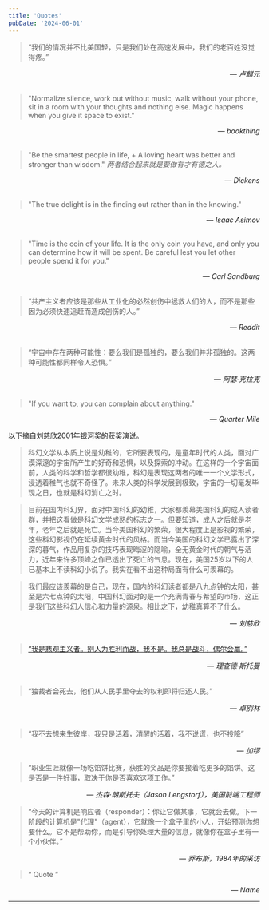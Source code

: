 ```yaml
---
title: 'Quotes'
pubDate: '2024-06-01'
---
```


> “我们的情况并不比美国轻，只是我们处在高速发展中，我们的老百姓没觉得疼。”

<div style="text-align: right;">
  — <cite>卢麒元</cite>
</div>
<br />

> "Normalize silence, work out without music, walk without your phone, sit in a room with your thoughts and nothing else. Magic happens when you give it space to exist."

<div style="text-align: right;">
  — <cite>bookthing</cite>
</div>
<br />

> "Be the smartest people in life, + A loving heart was better and stronger than wisdom."
> _两者结合起来就是要做有才有德之人。_

<div style="text-align: right;">
  — <cite>Dickens</cite>
</div>
<br />

> "The true delight is in the finding out rather than in the knowing."

<div style="text-align: right;">
  — <cite>Isaac Asimov</cite>
</div>
<br />

> "Time is the coin of your life. It is the only coin you have, and only you can determine how it will be spent. Be careful lest you let other people spend it for you."

<div style="text-align: right;">
  — <cite>Carl Sandburg</cite>
</div>
<br />

> “共产主义者应该是那些从工业化的必然创伤中拯救人们的人，而不是那些因为必须快速追赶而造成创伤的人。”

<div style="text-align: right;">
  — <cite>Reddit</cite>
</div>
<br />

> “宇宙中存在两种可能性：要么我们是孤独的，要么我们并非孤独的。这两种可能性都同样令人恐惧。”

<div style="text-align: right;">
  — <cite>阿瑟·克拉克</cite>
</div>
<br />

> "If you want to, you can complain about anything."

<div style="text-align: right;">
  — <cite>Quarter Mile</cite>
</div>

以下摘自刘慈欣2001年银河奖的获奖演说。

> 科幻文学从本质上说是幼稚的，它所要表现的，是童年时代的人类，面对广漠深邃的宇宙所产生的好奇和恐惧，以及探索的冲动。在这样的一个宇宙面前，人类的科学和哲学都很幼稚，科幻是表现这两者的唯一一个文学形式，浸透着稚气也就不奇怪了。未来人类的科学发展到极致，宇宙的一切毫发毕现之日，也就是科幻消亡之时。

> 目前在国内科幻界，面对中国科幻的幼稚，大家都羡幕美国科幻的成人读者群，并把这看做是科幻文学成熟的标志之一。但要知道，成人之后就是老年，老年之后就是死亡。当今美国科幻的繁荣，很大程度上是影视的繁荣，这些科幻影视仍在延续黄金时代的风格。而当今美国的科幻文学已露出了深深的暮气，作品用复杂的技巧表现晦涩的隐喻，全无黄金时代的朝气与活力，近年来许多顶峰之作已透出了死亡的气息。现在，美国25岁以下的人已基本上不读科幻小说了。我实在看不出这种局面有什么可羡幕的。

> 我们最应该羡幕的是自己，现在，国内的科幻读者都是八九点钟的太阳，甚至是六七点钟的太阳，中国科幻面对的是一个充满青春与希望的市场，这正是我们这些科幻人信心和力量的源泉。相比之下，幼稚真算不了什么。

<div style="text-align: right;">
  — <cite>刘慈欣</cite>
</div>
<br />

> [“我是悲观主义者。别人为胜利而战，我不是。我总是战斗，偶尔会赢。”](https://www.ruanyifeng.com/blog/2005/03/post_112.html)

<div style="text-align: right;">
  — <cite>理查德·斯托曼</cite>
</div>
<br />

> “独裁者会死去，他们从人民手里夺去的权利即将归还人民。”

<div style="text-align: right;">
  — <cite>卓别林</cite>
</div>
<br />

> “我不去想来生彼岸，我只是活着，清醒的活着，我不说谎，也不投降”

<div style="text-align: right;">
  — <cite>加缪</cite>
</div>

>“职业生涯就像一场吃馅饼比赛，获胜的奖品是你要接着吃更多的馅饼。这是否是一件好事，取决于你是否喜欢这项工作。”

<div style="text-align: right;">
  — <cite>杰森·朗斯托夫（Jason Lengstorf），美国前端工程师</cite>
</div>

>“今天的计算机是响应者（responder）：你让它做某事，它就会去做。下一阶段的计算机是"代理"（agent），它就像一个盒子里的小人，开始预测你想要什么。它不是帮助你，而是引导你处理大量的信息，就像你在盒子里有一个小伙伴。”

<div style="text-align: right;">
  — <cite>乔布斯，1984年的采访</cite>
</div>

>“ Quote ”

<div style="text-align: right;">
  — <cite>Name</cite>
</div>

---
